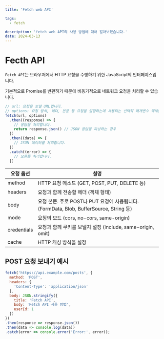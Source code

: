 ```yaml
---
title: 'Fetch web API'

tags:
  - fetch

description: 'fetch web API의 사용 방법에 대해 알아보겠습니다.'
date: 2024-03-13
---
```


# Fecth API

`Fetch API`는 브라우저에서 HTTP 요청을 수행하기 위한 JavaScript의 인터페이스입니다.

기본적으로 Promise를 반환하기 때문에 비동기적으로 네트워크 요청을 처리할 수 있습니다.

```javascript
// url: 요청을 보낼 URL입니다.
// options: 요청 방식, 헤더, 본문 등 요청을 설정하는데 사용되는 선택적 매개변수 객체입니다.
fetch(url, options)
  .then((response) => {
    // 응답을 처리합니다.
    return response.json() // JSON 응답을 파싱하는 경우
  })
  .then((data) => {
    // JSON 데이터를 처리합니다.
  })
  .catch((error) => {
    // 오류를 처리합니다.
  })
```

| 요청 옵션   | 설명                                                                                    |
| ----------- | --------------------------------------------------------------------------------------- |
| method      | HTTP 요청 메소드 (GET, POST, PUT, DELETE 등)                                            |
| headers     | 요청과 함께 전송할 헤더 (객체 형태)                                                     |
| body        | 요청 본문. 주로 POST나 PUT 요청에 사용됩니다. (FormData, Blob, BufferSource, String 등) |
| mode        | 요청의 모드 (cors, no-cors, same-origin)                                                |
| credentials | 요청과 함께 쿠키를 보낼지 설정 (include, same-origin, omit)                             |
| cache       | HTTP 캐싱 방식을 설정                                                                   |

## POST 요청 보내기 예시

```javascript
fetch('https://api.example.com/posts', {
  method: 'POST',
  headers: {
    'Content-Type': 'application/json'
  },
  body: JSON.stringify({
    title: 'Fetch API',
    body: 'Fetch API 사용 방법',
    userId: 1
  })
})
.then(response => response.json())
.then(data => console.log(data))
.catch(error => console.error('Error:', error));
```